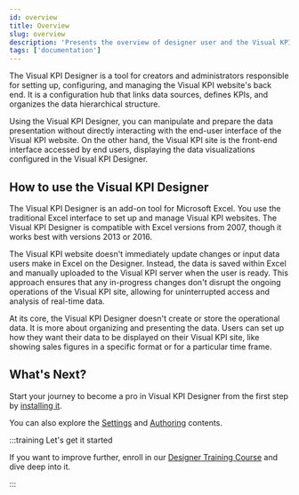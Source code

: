 ```yaml
---
id: overview
title: Overview
slug: overview
description: 'Presents the overview of designer user and the Visual KPI design toll.'
tags: ['documentation']
---
```



The Visual KPI Designer is a tool for creators and administrators responsible for setting up, configuring, and managing the Visual KPI website's back end. It is a configuration hub that links data sources, defines KPIs, and organizes the data hierarchical structure.

Using the Visual KPI Designer, you can manipulate and prepare the data presentation without directly interacting with the end-user interface of the Visual KPI website. On the other hand, the Visual KPI site is the front-end interface accessed by end users, displaying the data visualizations configured in the Visual KPI Designer.

## How to use the Visual KPI Designer

The Visual KPI Designer is an add-on tool for Microsoft Excel. You use the traditional Excel interface to set up and manage Visual KPI websites. The Visual KPI Designer is compatible with Excel versions from 2007, though it works best with versions 2013 or 2016.

<StylizedImage
  imgURL="img/overview/designer-overview2.png"
  alt="Visual Designer Overview"
/>

The Visual KPI website doesn't immediately update changes or input data users make in Excel on the Designer. Instead, the data is saved within Excel and manually uploaded to the Visual KPI server when the user is ready. This approach ensures that any in-progress changes don't disrupt the ongoing operations of the Visual KPI site, allowing for uninterrupted access and analysis of real-time data.

At its core, the Visual KPI Designer doesn't create or store the operational data. It is more about organizing and presenting the data. Users can set up how they want their data to be displayed on their Visual KPI site, like showing sales figures in a specific format or for a particular time frame.

## What's Next?

Start your journey to become a pro in Visual KPI Designer from the first step by [installing it](/docs/visual-kpi-designer/installation-and-setup/overview).

You can also explore the [Settings](/docs/visual-kpi-designer/settings/overview) and [Authoring](/docs/visual-kpi-designer/authoring/overview) contents.

:::training Let's get it started

If you want to improve further, enroll in our [Designer Training Course](https://www.transpara.com/course/visual-kpi-designer/) and dive deep into it.

:::


